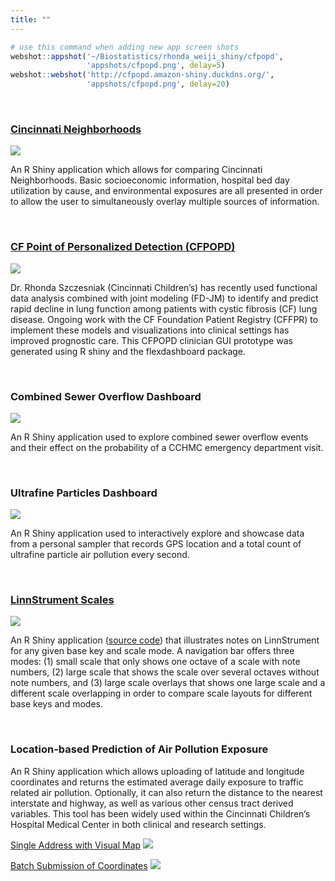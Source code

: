 ```yaml
---
title: ""
---
```


```r
# use this command when adding new app screen shots
webshot::appshot('~/Biostatistics/rhonda_weiji_shiny/cfpopd',
                 'appshots/cfpopd.png', delay=5)
webshot::webshot('http://cfpopd.amazon-shiny.duckdns.org/',
                 'appshots/cfpopd.png', delay=20)
```
&nbsp;

### [Cincinnati Neighborhoods](http://geomarker.io/neighborhood)

<div class = "row">

<div class = "col-md-6">
[![](appshots/cincy-neigh.png)](http://geomarker.io/neighborhood)
</div>

<div class = "col-md-6">
An R Shiny application which allows for comparing Cincinnati Neighborhoods. Basic socioeconomic information, hospital bed day utilization by cause, and environmental exposures are all presented in order to allow the user to simultaneously overlay multiple sources of information.
</div>

</div>

&nbsp;

### [CF Point of Personalized Detection (CFPOPD)](http://cfpopd.amazon-shiny.duckdns.org/)

<div class = "row">

<div class = "col-md-6">
[![](appshots/cfpopd.png)](http://cfpopd.amazon-shiny.duckdns.org/)
</div>

<div class = "col-md-6">
Dr. Rhonda Szczesniak (Cincinnati Children's) has recently used functional data analysis combined with joint modeling (FD-JM) to identify and predict rapid decline in lung function among patients with cystic fibrosis (CF) lung disease. Ongoing work with the CF Foundation Patient Registry (CFFPR) to implement these models and visualizations into clinical settings has improved prognostic care. This CFPOPD clinician GUI prototype was generated using R shiny and the flexdashboard package.
</div>

</div>

&nbsp;

### Combined Sewer Overflow Dashboard

<div class = "row">

<div class = "col-md-6">
![](appshots/cso_modeling.png)
</div>

<div class = "col-md-6">
An R Shiny application used to explore combined sewer overflow events and their effect on the probability of a CCHMC emergency department visit.
</div>

</div>

&nbsp;



### Ultrafine Particles Dashboard

<div class = "row">

<div class = "col-md-6">
![](appshots/ufp-dashboard.png)
</div>

<div class = "col-md-6">
An R Shiny application used to interactively explore and showcase data from a personal sampler that records GPS location and a total count of ultrafine particle air pollution every second.  
</div>

</div>

&nbsp;  

### [LinnStrument Scales](http://linnstrument-scales.amazon-shiny.duckdns.org)

<div class = "row">

<div class = "col-md-6">
[![](appshots/linnstrument.png)](http://linnstrument-scales.amazon-shiny.duckdns.org)
</div>

<div class = "col-md-6">
An R Shiny application ([source code](https://github.com/cole-brokamp/linnstrument_scales)</icon></icon>) that illustrates notes on LinnStrument for any given base key and scale mode. A navigation bar offers three modes: (1) small scale that only shows one octave of a scale with note numbers, (2) large scale that shows the scale over several octaves without note numbers, and (3) large scale overlays that shows one large scale and a different scale overlapping in order to compare scale layouts for different base keys and modes.
</div>

</div>

&nbsp;

### Location-based Prediction of Air Pollution Exposure

<div class = "row">

<div class = "col-md-12">
An R Shiny application which allows uploading of latitude and longitude coordinates and returns the estimated average daily exposure to traffic related air pollution. Optionally, it can also return the distance to the nearest interstate and highway, as well as various other census tract derived variables. This tool has been widely used within the Cincinnati Children's Hospital Medical Center in both clinical and research settings.
</div>

</div>

<div class = "row">

<div class = "col-md-6">
[Single Address with Visual Map](http://ecat-map.amazon-shiny.duckdns.org)
[![](appshots/ecat-map.png)](http://ecat-map.amazon-shiny.duckdns.org) 
</div>

<div class = "col-md-6">
[Batch Submission of Coordinates](http://ecat-file.amazon-shiny.duckdns.org)
[![](appshots/ecat-file.png)](http://ecat-file.amazon-shiny.duckdns.org)  
</div>
</div>